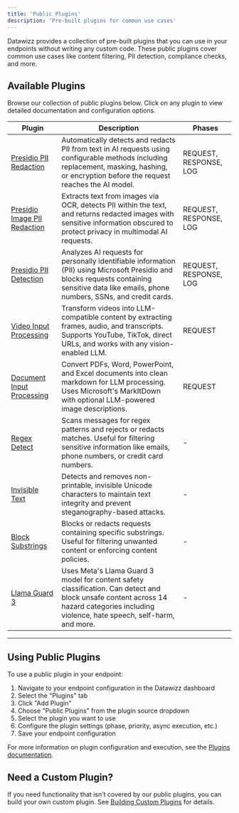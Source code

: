 ```yaml
---
title: 'Public Plugins'
description: 'Pre-built plugins for common use cases'
---
```


Datawizz provides a collection of pre-built plugins that you can use in your endpoints without writing any custom code. These public plugins cover common use cases like content filtering, PII detection, compliance checks, and more.

## Available Plugins

Browse our collection of public plugins below. Click on any plugin to view detailed documentation and configuration options.

| Plugin | Description | Phases |
|--------|-------------|--------|
| [Presidio PII Redaction](./presidio-pii-redaction) | Automatically detects and redacts PII from text in AI requests using configurable methods including replacement, masking, hashing, or encryption before the request reaches the AI model. | REQUEST, RESPONSE, LOG |
| [Presidio Image PII Redaction](./presidio-image-pii-redaction) | Extracts text from images via OCR, detects PII within the text, and returns redacted images with sensitive information obscured to protect privacy in multimodal AI requests. | REQUEST, RESPONSE, LOG |
| [Presidio PII Detection](./presidio-pii-detection) | Analyzes AI requests for personally identifiable information (PII) using Microsoft Presidio and blocks requests containing sensitive data like emails, phone numbers, SSNs, and credit cards. | REQUEST, RESPONSE, LOG |
| [Video Input Processing](./video-input-processing) | Transform videos into LLM-compatible content by extracting frames, audio, and transcripts. Supports YouTube, TikTok, direct URLs, and works with any vision-enabled LLM. | REQUEST |
| [Document Input Processing](./document-input-processing) | Convert PDFs, Word, PowerPoint, and Excel documents into clean markdown for LLM processing. Uses Microsoft's MarkItDown with optional LLM-powered image descriptions. | REQUEST |
| [Regex Detect](./regex-detect) | Scans messages for regex patterns and rejects or redacts matches. Useful for filtering sensitive information like emails, phone numbers, or credit card numbers. | - |
| [Invisible Text](./invisible-text) | Detects and removes non-printable, invisible Unicode characters to maintain text integrity and prevent steganography-based attacks. | - |
| [Block Substrings](./block-substrings) | Blocks or redacts requests containing specific substrings. Useful for filtering unwanted content or enforcing content policies. | - |
| [Llama Guard 3](./llama-guard-3) | Uses Meta's Llama Guard 3 model for content safety classification. Can detect and block unsafe content across 14 hazard categories including violence, hate speech, self-harm, and more. | - |

---

## Using Public Plugins

To use a public plugin in your endpoint:

1. Navigate to your endpoint configuration in the Datawizz dashboard
2. Select the "Plugins" tab
3. Click "Add Plugin"
4. Choose "Public Plugins" from the plugin source dropdown
5. Select the plugin you want to use
6. Configure the plugin settings (phase, priority, async execution, etc.)
7. Save your endpoint configuration

For more information on plugin configuration and execution, see the [Plugins documentation](/plugins/plugins).

## Need a Custom Plugin?

If you need functionality that isn't covered by our public plugins, you can build your own custom plugin. See [Building Custom Plugins](/plugins/build-custom-plugins) for details.
